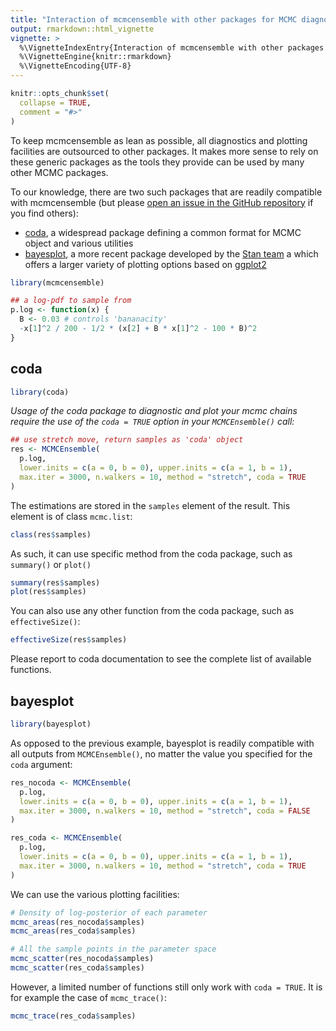 ```yaml
---
title: "Interaction of mcmcensemble with other packages for MCMC diagnostic and plotting"
output: rmarkdown::html_vignette
vignette: >
  %\VignetteIndexEntry{Interaction of mcmcensemble with other packages for MCMC diagnostic and plotting}
  %\VignetteEngine{knitr::rmarkdown}
  %\VignetteEncoding{UTF-8}
---
```


```r
knitr::opts_chunk$set(
  collapse = TRUE,
  comment = "#>"
)
```

To keep mcmcensemble as lean as possible, all diagnostics and plotting facilities are outsourced to other packages. It makes more sense to rely on these generic packages as the tools they provide can be used by many other MCMC packages.

To our knowledge, there are two such packages that are readily compatible with mcmcensemble (but please [open an issue in the GitHub repository](https://github.com/Bisaloo/mcmcensemble/issues/new/choose) if you find others):

- [coda](https://cran.r-project.org/package=coda), a widespread package defining a common format for MCMC object and various utilities
- [bayesplot](https://mc-stan.org/bayesplot/), a more recent package developed by the [Stan team](https://mc-stan.org/) a which offers a larger variety of plotting options based on [ggplot2](https://ggplot2.tidyverse.org/)

```r
library(mcmcensemble)

## a log-pdf to sample from
p.log <- function(x) {
  B <- 0.03 # controls 'bananacity'
  -x[1]^2 / 200 - 1/2 * (x[2] + B * x[1]^2 - 100 * B)^2
}
```

## coda

```r
library(coda)
```

*Usage of the coda package to diagnostic and plot your mcmc chains require the use of the `coda = TRUE` option in your `MCMCEnsemble()` call:*

```r
## use stretch move, return samples as 'coda' object
res <- MCMCEnsemble(
  p.log,
  lower.inits = c(a = 0, b = 0), upper.inits = c(a = 1, b = 1),
  max.iter = 3000, n.walkers = 10, method = "stretch", coda = TRUE
)
```

The estimations are stored in the `samples` element of the result. This element
is of class `mcmc.list`:

```r
class(res$samples)
```

As such, it can use specific method from the coda package, such as `summary()` or `plot()`

```r
summary(res$samples)
plot(res$samples)
```

You can also use any other function from the coda package, such as `effectiveSize()`:

```r
effectiveSize(res$samples)
```

Please report to coda documentation to see the complete list of available functions.

## bayesplot

```r
library(bayesplot)
```

As opposed to the previous example, bayesplot is readily compatible with all outputs from `MCMCEnsemble()`, no matter the value you specified for the `coda` argument:

```r
res_nocoda <- MCMCEnsemble(
  p.log,
  lower.inits = c(a = 0, b = 0), upper.inits = c(a = 1, b = 1),
  max.iter = 3000, n.walkers = 10, method = "stretch", coda = FALSE
)

res_coda <- MCMCEnsemble(
  p.log,
  lower.inits = c(a = 0, b = 0), upper.inits = c(a = 1, b = 1),
  max.iter = 3000, n.walkers = 10, method = "stretch", coda = TRUE
)
```

We can use the various plotting facilities:

```r
# Density of log-posterior of each parameter
mcmc_areas(res_nocoda$samples)
mcmc_areas(res_coda$samples)

# All the sample points in the parameter space
mcmc_scatter(res_nocoda$samples)
mcmc_scatter(res_coda$samples)
```
However, a limited number of functions still only work with `coda = TRUE`. It is for example the case of `mcmc_trace()`:

```r
mcmc_trace(res_coda$samples)
```
